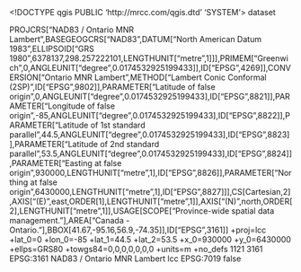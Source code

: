 <!DOCTYPE qgis PUBLIC 'http://mrcc.com/qgis.dtd' 'SYSTEM'>
<qgis version="3.28.8-Firenze">
  <identifier></identifier>
  <parentidentifier></parentidentifier>
  <language></language>
  <type>dataset</type>
  <title></title>
  <abstract></abstract>
  <contact>
    <name></name>
    <organization></organization>
    <position></position>
    <voice></voice>
    <fax></fax>
    <email></email>
    <role></role>
  </contact>
  <links/>
  <fees></fees>
  <encoding></encoding>
  <crs>
    <spatialrefsys nativeFormat="Wkt">
      <wkt>PROJCRS["NAD83 / Ontario MNR Lambert",BASEGEOGCRS["NAD83",DATUM["North American Datum 1983",ELLIPSOID["GRS 1980",6378137,298.257222101,LENGTHUNIT["metre",1]]],PRIMEM["Greenwich",0,ANGLEUNIT["degree",0.0174532925199433]],ID["EPSG",4269]],CONVERSION["Ontario MNR Lambert",METHOD["Lambert Conic Conformal (2SP)",ID["EPSG",9802]],PARAMETER["Latitude of false origin",0,ANGLEUNIT["degree",0.0174532925199433],ID["EPSG",8821]],PARAMETER["Longitude of false origin",-85,ANGLEUNIT["degree",0.0174532925199433],ID["EPSG",8822]],PARAMETER["Latitude of 1st standard parallel",44.5,ANGLEUNIT["degree",0.0174532925199433],ID["EPSG",8823]],PARAMETER["Latitude of 2nd standard parallel",53.5,ANGLEUNIT["degree",0.0174532925199433],ID["EPSG",8824]],PARAMETER["Easting at false origin",930000,LENGTHUNIT["metre",1],ID["EPSG",8826]],PARAMETER["Northing at false origin",6430000,LENGTHUNIT["metre",1],ID["EPSG",8827]]],CS[Cartesian,2],AXIS["(E)",east,ORDER[1],LENGTHUNIT["metre",1]],AXIS["(N)",north,ORDER[2],LENGTHUNIT["metre",1]],USAGE[SCOPE["Province-wide spatial data management."],AREA["Canada - Ontario."],BBOX[41.67,-95.16,56.9,-74.35]],ID["EPSG",3161]]</wkt>
      <proj4>+proj=lcc +lat_0=0 +lon_0=-85 +lat_1=44.5 +lat_2=53.5 +x_0=930000 +y_0=6430000 +ellps=GRS80 +towgs84=0,0,0,0,0,0,0 +units=m +no_defs</proj4>
      <srsid>1121</srsid>
      <srid>3161</srid>
      <authid>EPSG:3161</authid>
      <description>NAD83 / Ontario MNR Lambert</description>
      <projectionacronym>lcc</projectionacronym>
      <ellipsoidacronym>EPSG:7019</ellipsoidacronym>
      <geographicflag>false</geographicflag>
    </spatialrefsys>
  </crs>
  <extent>
    <spatial minx="0" dimensions="2" minz="0" maxz="0" maxy="0" maxx="0" crs="EPSG:3161" miny="0"/>
    <temporal>
      <period>
        <start></start>
        <end></end>
      </period>
    </temporal>
  </extent>
</qgis>

